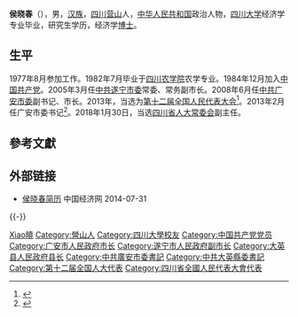 '''侯晓春'''（{{bd|1960年7月||}}），男，[[汉族|汉族]]，[[四川|四川]][[营山|营山]]人，[[中华人民共和国|中华人民共和国]]政治人物，[[四川大学|四川大学]]经济学专业毕业，研究生学历，经济学[[博士|博士]]。

== 生平 ==
1977年8月参加工作。1982年7月毕业于[[四川农学院|四川农学院]]农学专业。1984年12月加入[[中国共产党|中国共产党]]。2005年3月任[[中共遂宁市委|中共遂宁市委]]常委、常务副市长。2008年6月任[[中共广安市委|中共广安市委]]副书记、市长。2013年，当选为[[第十二届全国人民代表大会|第十二届全国人民代表大会]]<ref>{{cite news|title=全国人大代表信息-侯晓春|url=http://210.82.31.1:8084/delegate/viewDelegate.action?dbid=122203|accessdate=2013-04-05|newspaper=全国人大网|archive-url=https://web.archive.org/web/20140714122401/http://www.npc.gov.cn/delegate/viewDelegate.action?dbid=122203|archive-date=2014-07-14|dead-url=yes}}</ref>。2013年2月任广安市委书记<ref>{{cite web|accessdate=2013-02-18|url=http://district.ce.cn/newarea/sddy/201302/18/t20130218_24120734.shtml|title=侯晓春任广安市委书记 王建军不再担任|publisher=中国经济网|archive-date=2018-07-28|archive-url=https://web.archive.org/web/20180728191114/http://district.ce.cn/newarea/sddy/201302/18/t20130218_24120734.shtml|dead-url=no}}</ref>。2018年1月30日，当选[[四川省人大常委会|四川省人大常委会]]副主任。

== 參考文獻 ==
{{reflist}}

== 外部链接 ==
* [http://district.ce.cn/newarea/sddy/201303/20/t20130320_24217785_1.shtml 侯晓春简历] {{Wayback|url=http://district.ce.cn/newarea/sddy/201303/20/t20130320_24217785_1.shtml |date=20190912213417 }} 中国经济网 2014-07-31

{{-}}
{{start box}}
{{s-ppo|cpc}}
{{s-before|[[王建军_(1957年)|王建军]]}}
{{s-title|[[中国共产党广安市委员会|中国共产党广安市委员会]]书记|2013年2月 - 2018年7月}}
{{s-after|[[李建勤|李建勤]]}}

{{Authority control}}
{{DEFAULTSORT:Hou侯}}
[[Category:侯姓|Xiao曉]]
[[Category:營山人|Category:營山人]]
[[Category:四川大學校友|Category:四川大學校友]]
[[Category:中国共产党党员|Category:中国共产党党员]]
[[Category:广安市人民政府市长|Category:广安市人民政府市长]]
[[Category:遂宁市人民政府副市长|Category:遂宁市人民政府副市长]]
[[Category:大英县人民政府县长|Category:大英县人民政府县长]]
[[Category:中共廣安市委書記|Category:中共廣安市委書記]]
[[Category:中共大英縣委書記|Category:中共大英縣委書記]]
[[Category:第十二届全国人大代表|Category:第十二届全国人大代表]]
[[Category:四川省全國人民代表大會代表|Category:四川省全國人民代表大會代表]]

{{中国政治人物小作品}}